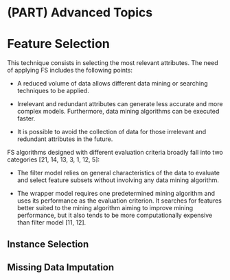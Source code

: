 
# (PART) Advanced Topics {-}


# Feature Selection


This technique consists in selecting the most relevant attributes. The need of applying FS includes the following points:

  + A reduced volume of data allows different data mining or searching techniques to be applied.

  + Irrelevant and redundant attributes can generate less accurate and more complex models. Furthermore, data mining algorithms can be executed faster.

  + It is possible to avoid the collection of data for those irrelevant and redundant attributes in the future.


FS algorithms designed with different evaluation criteria broadly fall into two categories [21, 14, 13, 3, 1, 12, 5]:

  + The filter model relies on general characteristics of the data to evaluate and select feature subsets without involving any data mining algorithm.

  + The wrapper model requires one predetermined mining algorithm and uses its performance as the evaluation criterion. It searches for features better suited to the mining algorithm aiming to improve mining performance, but it also tends to be more computationally expensive than filter model [11, 12].



## Instance Selection



## Missing Data Imputation
